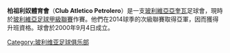 {{noteTA
|G1=Football
|1=zh-hk:柏祖利奴; zh-hans:亚奎瓦石油;
}}
{{Infobox football club
| clubname  = 柏祖利奴<br>Deportivo Petrolero
| image     = 
| fullname  = 柏祖利奴體育會<br>Club Deportivo Petrolero<br>del Gran Chaco
| nickname  = Petrolero de Yacuiba,<br> Surazo Verde
| founded   = 2000年9月4日
| ground    = N/A<br />[[Yacuiba|Yacuiba]], [[Bolivia|Bolivia]]
| capacity  = N/A
| chairman  = {{flagicon|BOL}} 伊巴拉·奧拉迪
| manager   = {{flagicon|}} TBA
| league    = [[玻利維亞足球乙級聯賽|玻利維亞足球乙級聯賽]]
| season    = 2016–17
| position  = 玻利甲，第 12 位（降級）
| pattern_la1= _greenborder
| pattern_b1 = _werder_1112h
| pattern_ra1= _greenborder
| pattern_sh1= _por10h
| pattern_so1= 008000
| leftarm1   = FFFFFF
| body1      = FFFFFF
| rightarm1  = FFFFFF
| shorts1    = 008000
| socks1     = 008000
| American   = true
| pattern_la2     = _bmo1213h
| pattern_b2      = _petrolero1213ape_visitante
| pattern_ra2     = _bmo1213h
| pattern_sh2     = 
| pattern_so2     = 
| leftarm2        = FFFFFF
| body2           = FFFFFF
| rightarm2       = FFFFFF
| shorts2         = 006600
| socks2          = FFFFFF
}}

'''柏祖利奴體育會'''（'''Club Atletico Petrolero'''）是一支[[玻利維亞|玻利維亞]][[亞奎瓦|亞奎瓦]]足球會，現時於[[玻利維亞足球甲級聯賽|玻利維亞足球甲級聯賽]]作賽。他們在2014球季的次級聯賽取得亞軍，因而獲得升班資格。球會於2000年9月4日成立。

{{fc-stub}}

[[Category:玻利维亚足球俱乐部|Category:玻利维亚足球俱乐部]]
